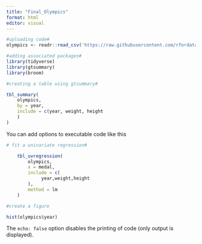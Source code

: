```yaml
---
title: "Final_Olympics"
format: html
editor: visual
---
```


```r
#uploading code#
olympics <- readr::read_csv('https://raw.githubusercontent.com/rfordatascience/tidytuesday/master/data/2024/2024-08-06/olympics.csv')

#adding associated packages#
library(tidyverse)
library(gtsummary)
library(broom)
```

```r
#creating a table using gtsummary#

tbl_summary(
	olympics,
	by = year,
	include = c(year, weight, height
	)
)
```

You can add options to executable code like this

```r
# fit a univariate regression#

	tbl_uvregression(
		olympics,
		x = medal,
		include = c(
			 year,weight,height
		),
		method = lm
	)
```

```r

#create a figure

hist(olympics$year)
```

The `echo: false` option disables the printing of code (only output is displayed).
